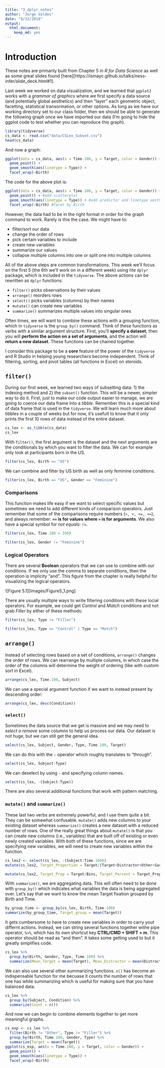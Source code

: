 ```yaml
---
title: "3_dplyr_notes"
author: "Jorge Valdes"
date: "9/12/2018"
output: 
  html_document: 
    keep_md: yes
---
```


# Introduction

These notes are primarily built from Chapter 5 in _R for Data Science_ as well as some great slides found [here][https://ismayc.github.io/talks/ness-infer/slide_deck.html#1].

Last week we worked on data visualization, and we learned that `ggplot2` works with a _grammar of graphics_ where we first specify a data source (and potentially global aesthetics) and then "layer" each geometric object, facetting, statistical transormation, or other options. As long as we have our working directory set to our class folder, then we should be able to generate the following graph once we have imported our data (I'm going to hide the ggplot code to test whether you can reproduce this graph).

```r
library(tidyverse)
cs_data <- read.csv("data/CSLex_Subset.csv")
head(cs_data)
```

And now a graph:
```r
ggplot(data = cs_data, aes(x = Time.100, y = Target, color = Gender)) +
  geom_point() +
  geom_smooth(aes(linetype = Type)) +
  facet_wrap(~Birth)
```

The code for the above plot is:

```r
ggplot(data = cs_data, aes(x = Time.100, y = Target, color = Gender)) + #data source and global aesthetics
  geom_point() + #add scatterplot
  geom_smooth(aes(linetype = Type)) + #add predictor and linetype aesthetic
  facet_wrap(~Birth) #facet by Birth
```

However, the data had to be in the right format in order for the graph command to work. Rarely is this the case. We might have to:

* filter/sort our data
* change the order of rows
* pick certain variables to include
* create new variables
* summarize our values
* collapse multiple columns into one or split one into multiple columns

All of the above steps are common transformations. This week we'll focus on the first 5 (the 6th we'll work on in a different week) using hte `dplyr` package, which is included in the `tidyverse`. The above actions can be rewritten as `dplyr` functions:

* `filter()` picks observations by their values
* `arrange()` reorders rows
* `select()` picks variables (columns) by their names
* `mutate()` can create new variables 
* `summarize()` summarizes multiple values into singular ones

Often times, we will want to combine these actions with a grouping function, which in `tidyverse` is the `group_by()` command. Think of these functions as verbs with a similar argument structure. First, you'll **specify a dataset**, then you will **perform the action on a set of arguments**, and the action will **return a new dataset**. These functions can be chained together. 

I consider this package to be a **core** feature of the power of the `tidyverse` and R Studio in helping young researchers become independent. Think of filtering, sorting, and pivot tables (all functions in Excel) on steroids. 

## `filter()`

During our first week, we learned two ways of subsetting data: 1) the indexing method and 2) the `subset()` function. This will be a newer, simpler way to do it. First, just to make our code output easier to manage, we are going to coerce our data frame into a _tibble_. Remember this is a special kind of data frame that is used in the `tidyverse`. We will learn much more about tibbles in a couple of weeks but for now, it's usefult to know that it only prints the first 10 rows of data instead of the entire dataset. 

```r
cs_lex <- as_tibble(cs_data)
cs_lex
```

With `filter()`, the first argument is the dataset and the next arguments are the conditionals by which you want to filter the data. We can for example only look at participants born in the US.

```r
filter(cs_lex, Birth == "US")
```

We can combine and filter by US birth as well as only feminine conditions.

```r
filter(cs_lex, Birth == "US", Gender == "Feminine")
```

### Comparisons
This function makes life easy if we want to select specific values but sometimes we need to add different kinds of comparison operators. Just remember that some of the comparisons require numbers (`>, <, <=, >=`), and always remember: **`==` is for values where `=` is for arguments**. We also have a special symbol for _not equals_: `!=`. 

```r
filter(cs_lex, Time.100 > 350)
```
```r
filter(cs_lex, Gender != "Feminine")
```

### Logical Operators
There are several **Boolean** operators that we can use to combine with our conditions. If we only use the comma to separate conditions, then the operation is implicity "and". This figure from the chapter is really helpful for visualizing the logical operators. 


![Figure 5.1][Images/Figure5_1.png]

There are usually multiple ways to write filtering conditions with these locial operators. For example, we could get _Control_ and _Match_ conditions and not grab _Filler_ by either of these methods:

```r
filter(cs_lex, Type != "Filler")
```
```r
filter(cs_lex, Type == "Control" | Type == "Match")
```

## `arrange()`
Instead of selecting rows based on a set of conditions, `arrange()` changes the order of rows. We can rearrange by multiple columns, in which case the order of the columns will determine the weight of ordering (like with custom sort in Excel).

```r
arrange(cs_lex, Time.100, Subject)
```

We can use a special argument function if we want to instead present by descending order:
```r
arrange(cs_lex, desc(Condition))
```

### `select()`

Sometimes the data source that we get is massive and we may need to _select_ o _remove_ some columns to help us process our data. Our dataset is not huge, but we can still get the general idea. 

```r
select(cs_lex, Subject, Gender, Type, Time.100, Target)
```

We can do this with the `:` operator which roughly translates to "through".

```r
select(cs_lex, Subject:Type)
```

We can deselect by using `-` and specifying column names.

```r
select(cs_lex, -(Subject:Type))
```

There are also several additional functions that work with pattern matching. 

### `mutate()` and `summarize()`

These last two verbs are extremely powerful, and I use them quite a bit. They can be somewhat confusable. `mutate()` adds new columns to your existing dataset whereas `summarize()` creates a new dataset with a reduced number of rows. One of the really great things about `mutate()` is that you can create new columns (i.e., variables) that are built off of existing or even newly created variables. With both of these functions, since we are specifying new variables, we will need to create new variables within the function. 

```r
cs_lex2 <- select(cs_lex, -(Subject:Time.100))
mutate(cs_lex2, Target_Proportion = Target/(Target+Distractor+Other+Saccade+Track_Loss))
```

```r
mutate(cs_lex2, Target_Prop = Target/Bins, Target_Percent = Target_Prop*100)
```

With `summarize()`, we are aggregating data. This will often need to be done with `group_by()` which indicates what variables the data is being aggregated over. Let's say that we want to know the mean Target fixation grouped by Birth and Time.
```r
by_group_time <- group_by(cs_lex, Birth, Time.100)
summarize(by_group_time, Target_group = mean(Target))
```

It gets cumbersome to have to create new variables in order to carry yout differnt actions. Instead, we can string several functions together withe pipe operator, `%>%`, which has its own shortcut key **CTRL/CMD + SHIFT + m**. This operator should be read as "and then". It takes some getting used to but it greatly simplifies code.

```r
cs_lex %>% 
  group_by(Birth, Gender, Type, Time.100) %>% 
  summarize(Mean_Target = mean(Target), Mean_Distractor = mean(Distractor))
```

We can also use several other summarizing functions. `n()` has become an indispensable function for me becuase it counts the number of rows that one has while summarizing which is useful for making sure that you have balanced data.

```r
cs_lex %>% 
  group_by(Subject, Condition) %>% 
  summarize(Count = n())
```

And now we can begin to combine elements together to get more meaningful graphs. 

```r
cs_exp <- cs_lex %>% 
  filter(Birth != "Other", Type != "Filler") %>% 
  group_by(Birth, Time.100, Gender, Type) %>% 
  summarize(Target = mean(Target))
ggplot(cs_exp, aes(x = Time.100, y = Target, color = Gender)) +
  geom_point() +
  geom_smooth(aes(linetype = Type)) +
  facet_wrap(~Birth)
```

